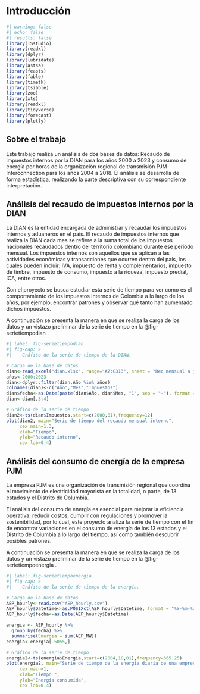 # Introducción {.unnumbered}

```r
#| warning: false
#| echo: false
#| results: false
library(TSstudio)
library(readxl)
library(dplyr)
library(lubridate)
library(astsa)
library(feasts)
library(fable)
library(timetk)
library(tsibble)
library(zoo)
library(xts)
library(readxl)
library(tidyverse)
library(forecast)
library(plotly)
```

## Sobre el trabajo

Este trabajo realiza un análisis de dos bases de datos: Recaudo de impuestos internos por la DIAN para los años 2000 a 2023 y consumo de energía por horas de la organización regional de transmisión PJM Interconnection para los años 2004 a 2018. El análisis se desarrolla de forma estadística, realizando la parte descriptiva con su correspondiente interpretación.

## Análisis del recaudo de impuestos internos por la DIAN

La DIAN es la entidad encargada de administrar y recaudar los impuestos internos y aduaneros en el país. El recaudo de impuestos internos que realiza la DIAN cada mes se refiere a la suma total de los impuestos nacionales recaudados dentro del territorio colombiano durante ese período mensual. Los impuestos internos son aquellos que se aplican a las actividades económicas y transacciones que ocurren dentro del país, los cuales pueden incluir: IVA, impuesto de renta y complementarios, impuesto de timbre, impuesto de consumo, impuesto a la riqueza, impuesto predial, ICA, entre otros.

Con el proyecto se busca estudiar esta serie de tiempo para ver como es el comportamiento de los impuestos internos de Colombia a lo largo de los años, por ejemplo, encontrar patrones y observar qué tanto han aumentado dichos impuestos.

A continuación se presenta la manera en que se realiza la carga de los datos y un vistazo preliminar de la serie de tiempo en la @fig-serietiempodian .

```r
#| label: fig-serietiempodian
#| fig-cap: >
#|    Gráfico de la serie de tiempo de la DIAN.

# Carga de la base de datos
dian<-read_excel("dian.xlsx", range="A7:C313", sheet = "Rec mensual a junio 2023" )
años<-2000:2023
dian<-dplyr::filter(dian,Año %in% años)
colnames(dian)<-c("Año","Mes","Impuestos")
dian$fecha<-as.Date(paste(dian$Año, dian$Mes, "1", sep = "-"), format = "%Y-%B-%d")
dian<-dian[,3:4]

# Gráfico de la serie de tiempo
dian2<-ts(dian$Impuestos,start=c(2000,01),frequency=12)
plot(dian2, main="Serie de tiempo del recaudo mensual interno",
     cex.main=1.3,
     xlab="Tiempo",
     ylab="Recaudo interno",
     cex.lab=0.4)
```

## Análisis del consumo de energía de la empresa PJM

La empresa PJM es una organización de transmisión regional que coordina el movimiento de electricidad mayorista en la totalidad, o parte, de 13 estados y el Distrito de Columbia.

El análisis del consumo de energía es esencial para mejorar la eficiencia operativa, reducir costos, cumplir con regulaciones y promover la sostenibilidad, por lo cual, este proyecto analiza la serie de tiempo con el fin de encontrar variaciones en el consumo de energía de los 13 estados y el Distrito de Columbia a lo largo del tiempo, así como también descubrir posibles patrones.

A continuación se presenta la manera en que se realiza la carga de los datos y un vistazo preliminar de la serie de tiempo en la @fig-serietiempoenergia .

```r
#| label: fig-serietiempoenergia
#| fig-cap: >
#|    Gráfico de la serie de tiempo de la energía.

# Carga de la base de datos
AEP_hourly<-read.csv("AEP_hourly.csv")
AEP_hourly$Datetime<-as.POSIXct(AEP_hourly$Datetime, format = "%Y-%m-%d %H:%M:%S")
AEP_hourly$fecha<-as.Date(AEP_hourly$Datetime)

energia <- AEP_hourly %>%
  group_by(fecha) %>%
  summarise(Energia = sum(AEP_MW))
energia<-energia[-5055,]

# Gráfico de la serie de tiempo
energia2<-ts(energia$Energia,start=c(2004,10,01),frequency=365.25)
plot(energia2, main="Serie de tiempo de la energía diaria de una empresa estadounidense",
     cex.main=1,
     xlab="Tiempo ",
     ylab="Energía consumida",
     cex.lab=0.4)

```
